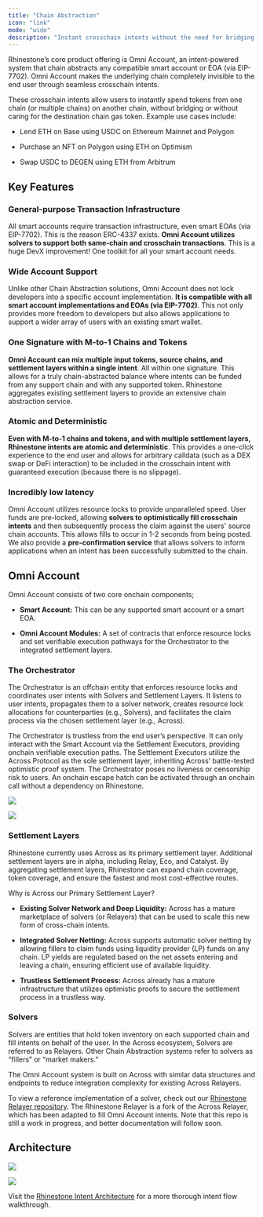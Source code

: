```yaml
---
title: "Chain Abstraction"
icon: "link"
mode: "wide"
description: "Instant crosschain intents without the need for bridging or gas tokens"
---
```


Rhinestone’s core product offering is Omni Account, an intent-powered system that chain abstracts any compatible smart account or EOA (via EIP-7702). Omni Account makes the underlying chain completely invisible to the end user through seamless crosschain intents. 

These crosschain intents allow users to instantly spend tokens from one chain (or multiple chains) on another chain, without bridging or without caring for the destination chain gas token. Example use cases include:

- Lend ETH on Base using USDC on Ethereum Mainnet and Polygon

- Purchase an NFT on Polygon using ETH on Optimism

- Swap USDC to DEGEN using ETH from Arbitrum 

## Key Features

### General-purpose Transaction Infrastructure

All smart accounts require transaction infrastructure, even smart EOAs (via EIP-7702). This is the reason ERC-4337 exists. **Omni Account utilizes solvers to support both same-chain and crosschain transactions**. This is a huge DevX improvement! One toolkit for all your smart account needs.  

### Wide Account Support

Unlike other Chain Abstraction solutions, Omni Account does not lock developers into a specific account implementation. **It is compatible with all smart account implementations and EOAs (via EIP-7702)**. This not only provides more freedom to developers but also allows applications to support a wider array of users with an existing smart wallet. 

### One Signature with M-to-1 Chains and Tokens 

**Omni Account can mix multiple input tokens, source chains, and settlement layers within a single intent**. All within one signature. This allows for a truly chain-abstracted balance where intents can be funded from any support chain and with any supported token. Rhinestone aggregates existing settlement layers to provide an extensive chain abstraction service.  

### Atomic and Deterministic 

**Even with M-to-1 chains and tokens, and with multiple settlement layers, Rhinestone intents are atomic and deterministic**. This provides a one-click experience to the end user and allows for arbitrary calldata (such as a DEX swap or DeFi interaction) to be included in the crosschain intent with guaranteed execution (because there is no slippage).  

### Incredibly low latency

Omni Account utilizes resource locks to provide unparalleled speed. User funds are pre-locked, allowing **solvers to optimistically fill crosschain intents** and then subsequently process the claim against the users' source chain accounts. This allows fills to occur in 1-2 seconds from being posted. We also provide a **pre-confirmation service** that allows solvers to inform applications when an intent has been successfully submitted to the chain.

## Omni Account

Omni Account consists of two core onchain components; 

- **Smart Account:** This can be any supported smart account or a smart EOA. 

- **Omni Account Modules:** A set of contracts that enforce resource locks and set verifiable execution pathways for the Orchestrator to the integrated settlement layers.

### The Orchestrator

The Orchestrator is an offchain entity that enforces resource locks and coordinates user intents with Solvers and Settlement Layers. It listens to user intents, propagates them to a solver network, creates resource lock allocations for counterparties (e.g., Solvers), and facilitates the claim process via the chosen settlement layer (e.g., Across).

The Orchestrator is trustless from the end user’s perspective. It can only interact with the Smart Account via the Settlement Executors, providing onchain verifiable execution paths. The Settlement Executors utilize the Across Protocol as the sole settlement layer, inheriting Across’ battle-tested optimistic proof system. The Orchestrator poses no liveness or censorship risk to users. An onchain escape hatch can be activated through an onchain call without a dependency on Rhinestone.

<img
  className="block dark:hidden"
  src="/images/omniaccount_8_light.png"
/>

<img
  className="hidden dark:block"
  src="/images/omniaccount_8_dark.png"
/>

### Settlement Layers

Rhinestone currently uses Across as its primary settlement layer. Additional settlement layers are in alpha, including Relay, Eco, and Catalyst. By aggregating settlement layers, Rhinestone can expand chain coverage, token coverage, and ensure the fastest and most cost-effective routes.

Why is Across our Primary Settlement Layer?

- **Existing Solver Network and Deep Liquidity:** Across has a mature marketplace of solvers (or Relayers) that can be used to scale this new form of cross-chain intents.

- **Integrated Solver Netting:** Across supports automatic solver netting by allowing fillers to claim funds using liquidity provider (LP) funds on any chain. LP yields are regulated based on the net assets entering and leaving a chain, ensuring efficient use of available liquidity.

- **Trustless Settlement Process:** Across already has a mature infrastructure that utilizes optimistic proofs to secure the settlement process in a trustless way.

### Solvers

Solvers are entities that hold token inventory on each supported chain and fill intents on behalf of the user. In the Across ecosystem, Solvers are referred to as Relayers. Other Chain Abstraction systems refer to solvers as “fillers” or “market makers.”

The Omni Account system is built on Across with similar data structures and endpoints to reduce integration complexity for existing Across Relayers.

To view a reference implementation of a solver, check out our [Rhinestone Relayer repository](https://github.com/rhinestonewtf/rhinestone-relayer). The Rhinestone Relayer is a fork of the Across Relayer, which has been adapted to fill Omni Account intents. Note that this repo is still a work in progress, and better documentation will follow soon.

## Architecture

<img
  className="block dark:hidden"
  src="/images/omniaccount_2_light.png"
/>

<img
  className="hidden dark:block"
  src="/images/omniaccount_2_dark.png"
/>

Visit the [Rhinestone Intent Architecture](./rhinestone-intent-architecture) for a more thorough intent flow walkthrough.
